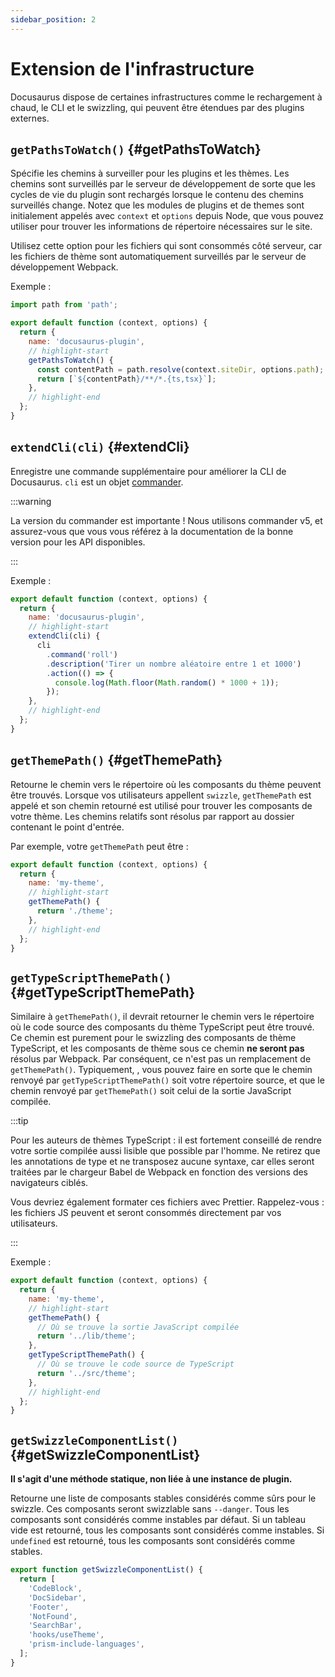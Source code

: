 ```yaml
---
sidebar_position: 2
---
```


# Extension de l'infrastructure

Docusaurus dispose de certaines infrastructures comme le rechargement à chaud, le CLI et le swizzling, qui peuvent être étendues par des plugins externes.

## `getPathsToWatch()` {#getPathsToWatch}

Spécifie les chemins à surveiller pour les plugins et les thèmes. Les chemins sont surveillés par le serveur de développement de sorte que les cycles de vie du plugin sont rechargés lorsque le contenu des chemins surveillés change. Notez que les modules de plugins et de themes sont initialement appelés avec `context` et `options` depuis Node, que vous pouvez utiliser pour trouver les informations de répertoire nécessaires sur le site.

Utilisez cette option pour les fichiers qui sont consommés côté serveur, car les fichiers de thème sont automatiquement surveillés par le serveur de développement Webpack.

Exemple :

```js title="docusaurus-plugin/src/index.js"
import path from 'path';

export default function (context, options) {
  return {
    name: 'docusaurus-plugin',
    // highlight-start
    getPathsToWatch() {
      const contentPath = path.resolve(context.siteDir, options.path);
      return [`${contentPath}/**/*.{ts,tsx}`];
    },
    // highlight-end
  };
}
```

## `extendCli(cli)` {#extendCli}

Enregistre une commande supplémentaire pour améliorer la CLI de Docusaurus. `cli` est un objet [commander](https://www.npmjs.com/package/commander/v/5.1.0).

:::warning

La version du commander est importante ! Nous utilisons commander v5, et assurez-vous que vous vous référez à la documentation de la bonne version pour les API disponibles.

:::

Exemple :

```js title="docusaurus-plugin/src/index.js"
export default function (context, options) {
  return {
    name: 'docusaurus-plugin',
    // highlight-start
    extendCli(cli) {
      cli
        .command('roll')
        .description('Tirer un nombre aléatoire entre 1 et 1000')
        .action(() => {
          console.log(Math.floor(Math.random() * 1000 + 1));
        });
    },
    // highlight-end
  };
}
```

## `getThemePath()` {#getThemePath}

Retourne le chemin vers le répertoire où les composants du thème peuvent être trouvés. Lorsque vos utilisateurs appellent `swizzle`, `getThemePath` est appelé et son chemin retourné est utilisé pour trouver les composants de votre thème. Les chemins relatifs sont résolus par rapport au dossier contenant le point d'entrée.

Par exemple, votre `getThemePath` peut être :

```js title="my-theme/src/index.js"
export default function (context, options) {
  return {
    name: 'my-theme',
    // highlight-start
    getThemePath() {
      return './theme';
    },
    // highlight-end
  };
}
```

## `getTypeScriptThemePath()` {#getTypeScriptThemePath}

Similaire à `getThemePath()`, il devrait retourner le chemin vers le répertoire où le code source des composants du thème TypeScript peut être trouvé. Ce chemin est purement pour le swizzling des composants de thème TypeScript, et les composants de thème sous ce chemin **ne seront pas** résolus par Webpack. Par conséquent, ce n'est pas un remplacement de `getThemePath()`. Typiquement, , vous pouvez faire en sorte que le chemin renvoyé par `getTypeScriptThemePath()` soit votre répertoire source, et que le chemin renvoyé par `getThemePath()` soit celui de la sortie JavaScript compilée.

:::tip

Pour les auteurs de thèmes TypeScript : il est fortement conseillé de rendre votre sortie compilée aussi lisible que possible par l'homme. Ne retirez que les annotations de type et ne transposez aucune syntaxe, car elles seront traitées par le chargeur Babel de Webpack en fonction des versions des navigateurs ciblés.

Vous devriez également formater ces fichiers avec Prettier. Rappelez-vous : les fichiers JS peuvent et seront consommés directement par vos utilisateurs.

:::

Exemple :

```js title="my-theme/src/index.js"
export default function (context, options) {
  return {
    name: 'my-theme',
    // highlight-start
    getThemePath() {
      // Où se trouve la sortie JavaScript compilée
      return '../lib/theme';
    },
    getTypeScriptThemePath() {
      // Où se trouve le code source de TypeScript
      return '../src/theme';
    },
    // highlight-end
  };
}
```

## `getSwizzleComponentList()` {#getSwizzleComponentList}

**Il s'agit d'une méthode statique, non liée à une instance de plugin.**

Retourne une liste de composants stables considérés comme sûrs pour le swizzle. Ces composants seront swizzlable sans `--danger`. Tous les composants sont considérés comme instables par défaut. Si un tableau vide est retourné, tous les composants sont considérés comme instables. Si `undefined` est retourné, tous les composants sont considérés comme stables.

```js title="my-theme/src/index.js"
export function getSwizzleComponentList() {
  return [
    'CodeBlock',
    'DocSidebar',
    'Footer',
    'NotFound',
    'SearchBar',
    'hooks/useTheme',
    'prism-include-languages',
  ];
}
```
